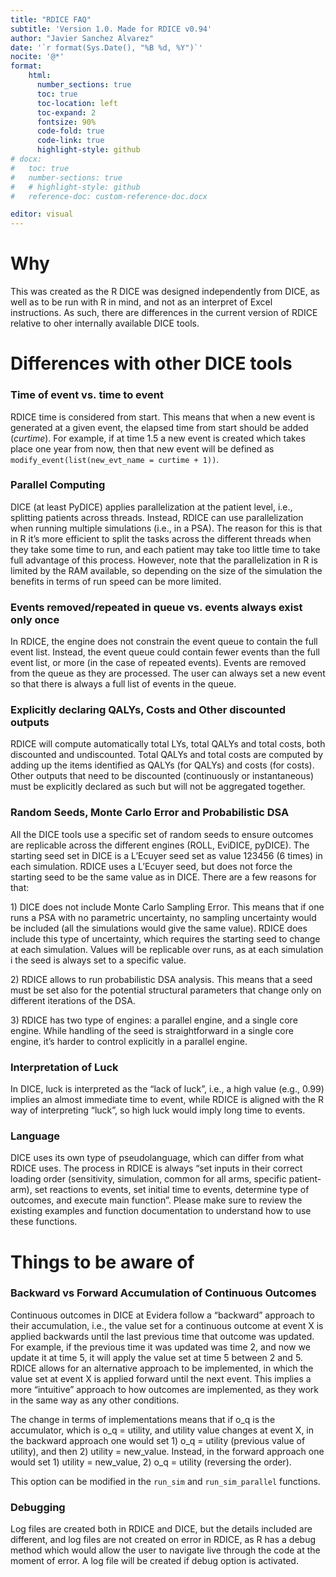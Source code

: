 ```yaml
---
title: "RDICE FAQ"
subtitle: 'Version 1.0. Made for RDICE v0.94'
author: "Javier Sanchez Alvarez"
date: '`r format(Sys.Date(), "%B %d, %Y")`'
nocite: '@*'
format: 
    html:
      number_sections: true
      toc: true
      toc-location: left
      toc-expand: 2
      fontsize: 90%
      code-fold: true
      code-link: true
      highlight-style: github
# docx:
#   toc: true
#   number-sections: true
#   # highlight-style: github
#   reference-doc: custom-reference-doc.docx

editor: visual
---
```


# Why

This was created as the R DICE was designed independently from DICE, as well as to be run with R in mind, and not as an interpret of Excel instructions. As such, there are differences in the current version of RDICE relative to oher internally available DICE tools.

# Differences with other DICE tools

### Time of event vs. time to event

RDICE time is considered from start. This means that when a new event is generated at a given event, the elapsed time from start should be added (*curtime*). For example, if at time 1.5 a new event is created which takes place one year from now, then that new event will be defined as `modify_event(list(new_evt_name = curtime + 1))`.

### Parallel Computing

DICE (at least PyDICE) applies parallelization at the patient level, i.e., splitting patients across threads. Instead, RDICE can use parallelization when running multiple simulations (i.e., in a PSA). The reason for this is that in R it's more efficient to split the tasks across the different threads when they take some time to run, and each patient may take too little time to take full advantage of this process. However, note that the parallelization in R is limited by the RAM available, so depending on the size of the simulation the benefits in terms of run speed can be more limited.

### Events removed/repeated in queue vs. events always exist only once

In RDICE, the engine does not constrain the event queue to contain the full event list. Instead, the event queue could contain fewer events than the full event list, or more (in the case of repeated events). Events are removed from the queue as they are processed. The user can always set a new event so that there is always a full list of events in the queue.

### Explicitly declaring QALYs, Costs and Other discounted outputs

RDICE will compute automatically total LYs, total QALYs and total costs, both discounted and undiscounted. Total QALYs and total costs are computed by adding up the items identified as QALYs (for QALYs) and costs (for costs). Other outputs that need to be discounted (continuously or instantaneous) must be explicitly declared as such but will not be aggregated together.

### Random Seeds, Monte Carlo Error and Probabilistic DSA

All the DICE tools use a specific set of random seeds to ensure outcomes are replicable across the different engines (ROLL, EviDICE, pyDICE). The starting seed set in DICE is a L'Ecuyer seed set as value 123456 (6 times) in each simulation. RDICE uses a L'Ecuyer seed, but does not force the starting seed to be the same value as in DICE. There are a few reasons for that:

1\) DICE does not include Monte Carlo Sampling Error. This means that if one runs a PSA with no parametric uncertainty, no sampling uncertainty would be included (all the simulations would give the same value). RDICE does include this type of uncertainty, which requires the starting seed to change at each simulation. Values will be replicable over runs, as at each simulation i the seed is always set to a specific value.

2\) RDICE allows to run probabilistic DSA analysis. This means that a seed must be set also for the potential structural parameters that change only on different iterations of the DSA.

3\) RDICE has two type of engines: a parallel engine, and a single core engine. While handling of the seed is straightforward in a single core engine, it's harder to control explicitly in a parallel engine.

### Interpretation of Luck

In DICE, luck is interpreted as the "lack of luck", i.e., a high value (e.g., 0.99) implies an almost immediate time to event, while RDICE is aligned with the R way of interpreting "luck", so high luck would imply long time to events.

### Language

DICE uses its own type of pseudolanguage, which can differ from what RDICE uses. The process in RDICE is always "set inputs in their correct loading order (sensitivity, simulation, common for all arms, specific patient-arm), set reactions to events, set initial time to events, determine type of outcomes, and execute main function". Please make sure to review the existing examples and function documentation to understand how to use these functions.

# Things to be aware of

### Backward vs Forward Accumulation of Continuous Outcomes

Continuous outcomes in DICE at Evidera follow a "backward" approach to their accumulation, i.e., the value set for a continuous outcome at event X is applied backwards until the last previous time that outcome was updated. For example, if the previous time it was updated was time 2, and now we update it at time 5, it will apply the value set at time 5 between 2 and 5. RDICE allows for an alternative approach to be implemented, in which the value set at event X is applied forward until the next event. This implies a more "intuitive" approach to how outcomes are implemented, as they work in the same way as any other conditions.

The change in terms of implementations means that if o_q is the accumulator, which is o_q = utility, and utility value changes at event X, in the backward approach one would set 1) o_q = utility (previous value of utility), and then 2) utility = new_value. Instead, in the forward approach one would set 1) utility = new_value, 2) o_q = utility (reversing the order).

This option can be modified in the `run_sim` and `run_sim_parallel` functions.

### Debugging

Log files are created both in RDICE and DICE, but the details included are different, and log files are not created on error in RDICE, as R has a debug method which would allow the user to navigate live through the code at the moment of error. A log file will be created if debug option is activated.
